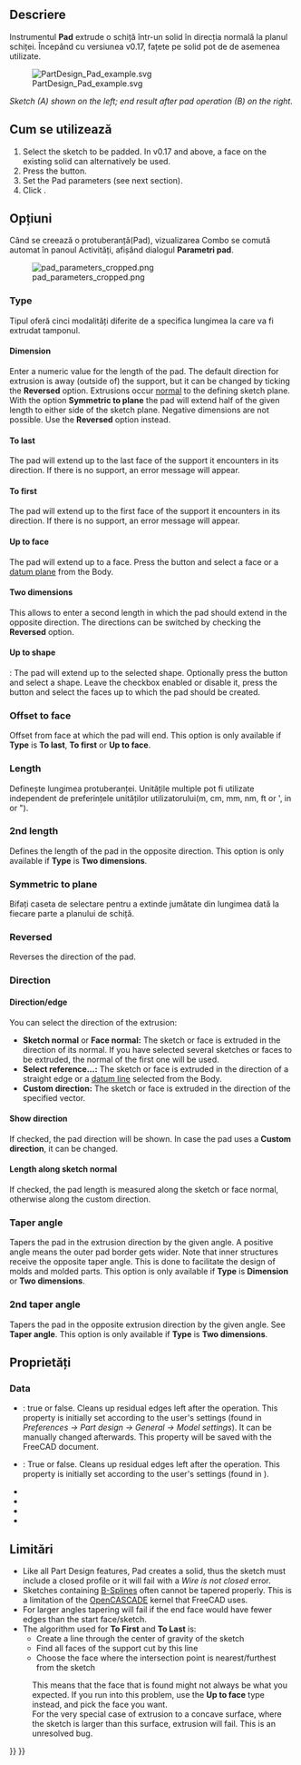 <languages/>

<div class="mw-translate-fuzzy">
{{Docnav/ro
|[[PartDesign Clone/ro|Create a clone]]
|[[PartDesign_Revolution/ro|Revolution]]
|[[PartDesign_Workbench/ro|PartDesign]]
|IconL=PartDesign Clone.png
|IconC=Workbench_PartDesign.svg
|IconR=PartDesign_Revolution.png
}}
</div>

<div class="mw-translate-fuzzy">
{{GuiCommand/ro
|Name=PartDesign Pad
|Name/ro=PartDesign Pad
|Workbenches=[[PartDesign Workbench/ro|PartDesign]]
|MenuLocation=Part Design → Pad
}}
</div>

<span id="Description"></span>
==Descriere==

<div class="mw-translate-fuzzy">
Instrumentul '''Pad''' extrude o schiță într-un solid în direcția normală la planul schiței. Începând cu versiunea v0.17, fațete pe solid pot de de asemenea utilizate.
</div>

[[File:PartDesign Pad example.svg|none]]

''Sketch (A) shown on the left; end result after pad operation (B) on the right.''

<span id="Usage"></span>
==Cum se utilizează==

<div class="mw-translate-fuzzy">
# Select the sketch to be padded. In v0.17 and above, a face on the existing solid can alternatively be used.
# Press the {{KEY|[[Image:PartDesign_Pad.png|24px]] '''Pad'''}} button.
# Set the Pad parameters (see next section).
# Click {{KEY|OK}}.
</div>

<span id="Options"></span>
==Opțiuni==

<div class="mw-translate-fuzzy">
Când se creează o protuberanță(Pad), vizualizarea Combo se comută automat în panoul Activități, afișând dialogul ''' Parametri pad '''.
</div>

<div class="mw-translate-fuzzy">
[[Image:pad_parameters_cropped.png|frame|left]]
</div>

===Type===

<div class="mw-translate-fuzzy">
Tipul oferă cinci modalități diferite de a specifica lungimea la care va fi extrudat tamponul.
</div>

====Dimension====

<div class="mw-translate-fuzzy">
Enter a numeric value for the length of the pad. The default direction for extrusion is away (outside of) the support, but it can be changed by ticking the '''Reversed''' option. Extrusions occur [http://en.wikipedia.org/wiki/Surface_normal normal] to the defining sketch plane. With the option '''Symmetric to plane''' the pad will extend half of the given length to either side of the sketch plane. Negative dimensions are not possible. Use the '''Reversed''' option instead.
</div>

====To last====

The pad will extend up to the last face of the support it encounters in its direction. If there is no support, an error message will appear.

====To first====

The pad will extend up to the first face of the support it encounters in its direction. If there is no support, an error message will appear.

====Up to face====

The pad will extend up to a face. Press the {{Button|Select face}} button and select a face or a [[PartDesign_Plane|datum plane]] from the Body.

====Two dimensions====

This allows to enter a second length in which the pad should extend in the opposite direction. The directions can be switched by checking the '''Reversed''' option.

====Up to shape====

{{Version|1.0}}: The pad will extend up to the selected shape. Optionally press the {{Button|Select shape}} button and select a shape. Leave the {{Button|Select all faces}} checkbox enabled or disable it, press the {{Button|Select faces}} button and select the faces up to which the pad should be created.

=== Offset to face ===

Offset from face at which the pad will end. This option is only available if '''Type''' is '''To last''', '''To first''' or '''Up to face'''.

===Length===

<div class="mw-translate-fuzzy">
Definește lungimea protuberanței. Unitățile multiple pot fi utilizate independent de preferințele unităților utilizatorului(m, cm, mm, nm, ft or ', in or ").
</div>

=== 2nd length ===

Defines the length of the pad in the opposite direction. This option is only available if '''Type''' is '''Two dimensions'''.

<span id="Symmetric_to_plane"></span>
<div class="mw-translate-fuzzy">
=== Symmetric to plane===
</div>

<div class="mw-translate-fuzzy">
Bifați caseta de selectare pentru a extinde jumătate din lungimea dată la fiecare parte a planului de schiță.
</div>

=== Reversed ===

Reverses the direction of the pad.

===Direction===

==== Direction/edge ====

You can select the direction of the extrusion:

* '''Sketch normal''' or '''Face normal:''' The sketch or face is extruded in the direction of its normal. If you have selected several sketches or faces to be extruded, the normal of the first one will be used.
* '''Select reference...:''' The sketch or face is extruded in the direction of a straight edge or a [[PartDesign_Line|datum line]] selected from the Body.
* '''Custom direction:''' The sketch or face is extruded in the direction of the specified vector.

==== Show direction ==== 

If checked, the pad direction will be shown. In case the pad uses a '''Custom direction''', it can be changed.

==== Length along sketch normal ====

If checked, the pad length is measured along the sketch or face normal, otherwise along the custom direction.

=== Taper angle ===

Tapers the pad in the extrusion direction by the given angle. A positive angle means the outer pad border gets wider. Note that inner structures receive the opposite taper angle. This is done to facilitate the design of molds and molded parts. This option is only available if '''Type''' is '''Dimension''' or '''Two dimensions'''.

=== 2nd taper angle ===

Tapers the pad in the opposite extrusion direction by the given angle. See '''Taper angle'''. This option is only available if '''Type''' is '''Two dimensions'''.

<span id="Properties"></span>
==Proprietăți==

===Data===

{{TitleProperty|Pad}}

<div class="mw-translate-fuzzy">
* {{PropertyData/ro|Refine}}: {{VersionPlus|0.17}} true or false. Cleans up residual edges left after the operation. This property is initially set according to the user's settings (found in ''Preferences → Part design → General → Model settings''). It can be manually changed afterwards. This property will be saved with the FreeCAD document.
</div>

{{TitleProperty|Part Design}}

* {{PropertyData|Refine|Bool}}: True or false. Cleans up residual edges left after the operation. This property is initially set according to the user's settings (found in {{MenuCommand|Preferences → Part Design → General → Model settings}}).

{{TitleProperty|Sketch Based}}

* {{PropertyData|Profile|LinkSub}}
* {{PropertyData|Midplane|Bool}}
* {{PropertyData|Reversed|Bool}}
* {{PropertyData|Allow Multi Face|Bool}}

<span id="Limitations"></span>
==Limitări==

* Like all Part Design features, Pad creates a solid, thus the sketch must include a closed profile or it will fail with a ''Wire is not closed'' error.
* Sketches containing [[B-Splines|B-Splines]] often cannot be tapered properly. This is a limitation of the [[OpenCASCADE|OpenCASCADE]] kernel that FreeCAD uses.
* For larger angles tapering will fail if the end face would have fewer edges than the start face/sketch.
* The algorithm used for '''To First''' and '''To Last''' is:
** Create a line through the center of gravity of the sketch
** Find all faces of the support cut by this line
** Choose the face where the intersection point is nearest/furthest from the sketch
: This means that the face that is found might not always be what you expected. If you run into this problem, use the '''Up to face''' type instead, and pick the face you want.
: For the very special case of extrusion to a concave surface, where the sketch is larger than this surface, extrusion will fail. This is an unresolved bug.


<div class="mw-translate-fuzzy">
{{Docnav/ro
|[[PartDesign Clone/ro|Create a clone]]
|[[PartDesign_Revolution/ro|Revolution]]
|[[PartDesign_Workbench/ro|PartDesign]]
|IconL=PartDesign Clone.png
|IconC=Workbench_PartDesign.svg
|IconR=PartDesign_Revolution.png
}}
</div>

{{PartDesign Tools navi{{#translation:}}}}
{{Userdocnavi{{#translation:}}}}